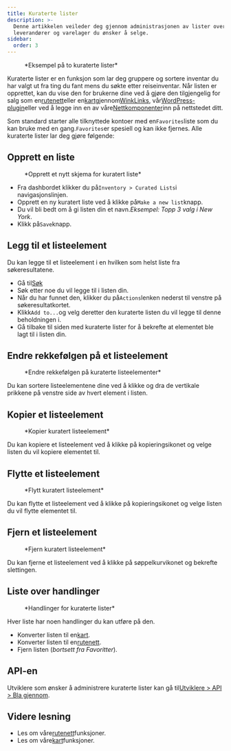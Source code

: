 ```yaml
---
title: Kuraterte lister
description: >-
  Denne artikkelen veileder deg gjennom administrasjonen av lister over
  leverandører og varelager du ønsker å selge.
sidebar:
  order: 3
---
```


<figure>
  <CloudinaryImage width="700" height="225" resize="scale" quality="best" alt="Kuraterte lister" src="academy/curated-lists" errorImage="noimage_opaque_nyrtl0.png" />

  <figcaption>*Eksempel på to kuraterte lister*</figcaption>
</figure>


Kuraterte lister er en funksjon som lar deg gruppere og sortere inventar du har valgt ut fra ting du fant mens du søkte etter reiseinventar. Når listen er opprettet, kan du vise den for brukerne dine ved å gjøre den tilgjengelig for salg som en[rutenett](/studio/grids)eller en[kart](/studio/maps)gjennom[WinkLinks](/link-manager/wink-links), vår[WordPress-plugin](/developers/wordpress/)eller ved å legge inn en av våre[Nettkomponenter](/developers/web-components)inn på nettstedet ditt.

Som standard starter alle tilknyttede kontoer med en`Favorites`liste som du kan bruke med en gang.`Favorites`er spesiell og kan ikke fjernes. Alle kuraterte lister lar deg gjøre følgende:

## Opprett en liste

<figure>
  <CloudinaryImage width="350" height="219" resize="scale" quality="best" alt="Opprett en kuratert liste" src="academy/create-curated-list" errorImage="noimage_opaque_nyrtl0.png" />

  <figcaption>*Opprett et nytt skjema for kuratert liste*</figcaption>
</figure>


* Fra dashbordet klikker du på`Inventory > Curated Lists`i navigasjonslinjen.
* Opprett en ny kuratert liste ved å klikke på`Make a new list`knapp.
* Du vil bli bedt om å gi listen din et navn.*Eksempel: Topp 3 valg i New York*.
* Klikk på`Save`knapp.

## Legg til et listeelement

Du kan legge til et listeelement i en hvilken som helst liste fra søkeresultatene.

* Gå til[Søk](/studio/search)
* Søk etter noe du vil legge til i listen din.
* Når du har funnet den, klikker du på`Actions`lenken nederst til venstre på søkeresultatkortet.
* Klikk`Add to...`og velg deretter den kuraterte listen du vil legge til denne beholdningen i.
* Gå tilbake til siden med kuraterte lister for å bekrefte at elementet ble lagt til i listen din.

## Endre rekkefølgen på et listeelement

<figure>
  <CloudinaryImage width="350" height="183" resize="scale" quality="best" alt="Endre rekkefølgen på kuraterte listeelementer" src="academy/reorder-curated-list" errorImage="noimage_opaque_nyrtl0.png" />

  <figcaption>*Endre rekkefølgen på kuraterte listeelementer*</figcaption>
</figure>


Du kan sortere listeelementene dine ved å klikke og dra de vertikale prikkene på venstre side av hvert element i listen.

## Kopier et listeelement

<figure>
  <CloudinaryImage width="450" height="178" resize="scale" quality="best" alt="Kopier til kuratert listeelement" src="academy/copy-to-curated-list" errorImage="noimage_opaque_nyrtl0.png" />

  <figcaption>*Kopier kuratert listeelement*</figcaption>
</figure>


Du kan kopiere et listeelement ved å klikke på kopieringsikonet og velge listen du vil kopiere elementet til.

## Flytte et listeelement

<figure>
  <CloudinaryImage width="450" height="173" resize="scale" quality="best" alt="Flytt kuratert listeelement" src="academy/move-to-curated-list" errorImage="noimage_opaque_nyrtl0.png" />

  <figcaption>*Flytt kuratert listeelement*</figcaption>
</figure>


Du kan flytte et listeelement ved å klikke på kopieringsikonet og velge listen du vil flytte elementet til.

## Fjern et listeelement

<figure>
  <CloudinaryImage width="350" height="216" resize="scale" quality="best" alt="Fjern kuratert listeelement" src="academy/remove-curated-list-item" errorImage="noimage_opaque_nyrtl0.png" />

  <figcaption>*Fjern kuratert listeelement*</figcaption>
</figure>


Du kan fjerne et listeelement ved å klikke på søppelkurvikonet og bekrefte slettingen.

## Liste over handlinger

<figure>
  <CloudinaryImage width="350" height="183" resize="scale" quality="best" alt="Handlinger for kuraterte lister" src="academy/curated-list-actions" errorImage="noimage_opaque_nyrtl0.png" />

  <figcaption>*Handlinger for kuraterte lister*</figcaption>
</figure>


Hver liste har noen handlinger du kan utføre på den.

* Konverter listen til en[kart](/studio/maps).
* Konverter listen til en[rutenett](/studio/grids).
* Fjern listen (*bortsett fra Favoritter*).

## API-en

Utviklere som ønsker å administrere kuraterte lister kan gå til[Utviklere > API > Bla gjennom](/developers/apis/#browse-api).

## Videre lesning

* Les om våre[rutenett](/studio/grids)funksjoner.
* Les om våre[kart](/studio/maps)funksjoner.

